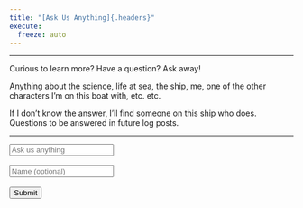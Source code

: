```yaml
---
title: "[Ask Us Anything]{.headers}"
execute:
  freeze: auto 
---
```


----

:::{.div .bodyfont}
Curious to learn more? Have a question? Ask away! 

Anything about the science, life at sea, the ship, me, one of the other characters I'm on this boat with, etc. etc. 

If I don't know the answer, I'll find someone on this ship who does. Questions to be answered in future log posts.

----

<form 
  id="SurveyForm"
  method="POST" 
  action="https://script.google.com/macros/s/AKfycbzejpH3odsFvLKjBY4Ikm1eShK2yFcG5tGt6bKdS9YYfN_Ud7bLD9UBS7k3vGnQu1ARww/exec"
>
  <input name="Question" type="text" placeholder="Ask us anything" required></br></br>
  <input name="Name" type="text" placeholder="Name (optional)"></br></br>
  <button type="submit">Submit</button>
</form>
<script type="text/javascript"> window.addEventListener("DOMContentLoaded", function() { const yourForm = document.getElementById('SurveyForm'); yourForm.addEventListener("submit", function(e) { e.preventDefault(); const data = new FormData(yourForm); const action = e.target.action; fetch(action, { method: 'POST', body: data, }) .then(() => { window.location.replace('https://seabuck.netlify.app/ty') }) }) }); </script>

:::